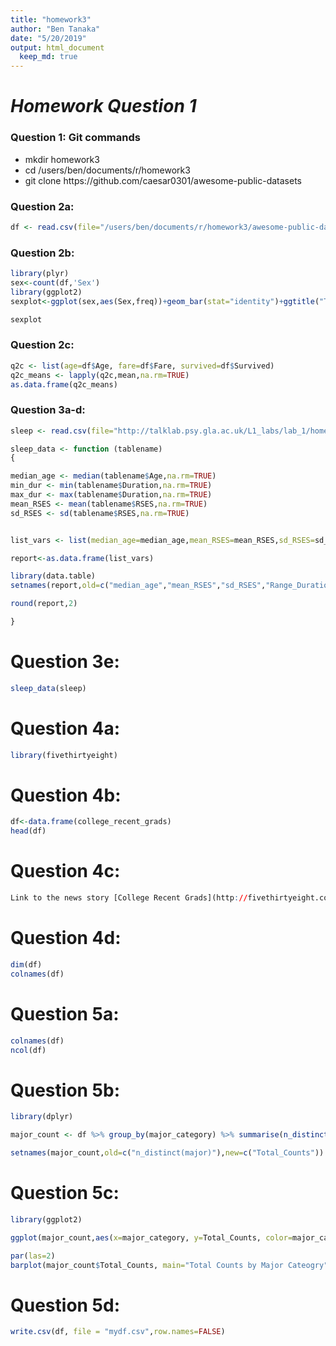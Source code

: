 ```yaml
---
title: "homework3"
author: "Ben Tanaka"
date: "5/20/2019"
output: html_document
  keep_md: true
---
```


# *Homework Question 1*
### Question 1:  Git commands
* mkdir homework3
* cd /users/ben/documents/r/homework3
* git clone https://github.com/caesar0301/awesome-public-datasets


### Question 2a:
```r
df <- read.csv(file="/users/ben/documents/r/homework3/awesome-public-datasets/datasets/titanic.csv",header=TRUE,sep=",")

```

### Question 2b:
```r
library(plyr)
sex<-count(df,'Sex')
library(ggplot2)
sexplot<-ggplot(sex,aes(Sex,freq))+geom_bar(stat="identity")+ggtitle("Total Passengers by Sex")+xlab("Gender")+ylab("Total Counts")

sexplot

```

### Question 2c:
```r
q2c <- list(age=df$Age, fare=df$Fare, survived=df$Survived)
q2c_means <- lapply(q2c,mean,na.rm=TRUE)
as.data.frame(q2c_means)

```

### Question 3a-d:
``` r
sleep <- read.csv(file="http://talklab.psy.gla.ac.uk/L1_labs/lab_1/homework/sleep_data_01.csv", header=TRUE,sep=",")

sleep_data <- function (tablename)
{

median_age <- median(tablename$Age,na.rm=TRUE)
min_dur <- min(tablename$Duration,na.rm=TRUE)
max_dur <- max(tablename$Duration,na.rm=TRUE)
mean_RSES <- mean(tablename$RSES,na.rm=TRUE)
sd_RSES <- sd(tablename$RSES,na.rm=TRUE)


list_vars <- list(median_age=median_age,mean_RSES=mean_RSES,sd_RSES=sd_RSES/5,Range_Duration=max_dur-min_dur)

report<-as.data.frame(list_vars)

library(data.table)
setnames(report,old=c("median_age","mean_RSES","sd_RSES","Range_Duration"),new=c("MedianAge","SelfEsteem","SE_SD","DurationRange"))

round(report,2)

}
```

# Question 3e:
```r
sleep_data(sleep)
```

# Question 4a:
```r
library(fivethirtyeight)
```

# Question 4b:
``` r

df<-data.frame(college_recent_grads)
head(df)

```

# Question 4c:
``` r
Link to the news story [College Recent Grads](http://fivethirtyeight.com/features/the-economic-guide-to-picking-a-college-major/).

```

# Question 4d:
``` r
dim(df)
colnames(df)

```


# Question 5a:
``` r
colnames(df)
ncol(df)

```

# Question 5b:
``` r
library(dplyr)

major_count <- df %>% group_by(major_category) %>% summarise(n_distinct(major))

setnames(major_count,old=c("n_distinct(major)"),new=c("Total_Counts"))

```

# Question 5c:
``` r
library(ggplot2)

ggplot(major_count,aes(x=major_category, y=Total_Counts, color=major_category)) + geom_bar (stat="identity") + theme(axis.text.x=element_text(angle=90,hjust=1)) + coord_flip()

par(las=2)
barplot(major_count$Total_Counts, main="Total Counts by Major Cateogry",names.arg=major_count$major_category, horiz=TRUE,xlab="Major Category", ylab="Total Counts", col = "darkblue")

```

# Question 5d:
``` r
write.csv(df, file = "mydf.csv",row.names=FALSE)
```

